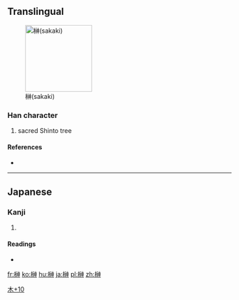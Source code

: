 ==Translingual==
[[File:Sakaki branch.jpg|thumb|right|150px|榊(sakaki)]]

===Han character===
{{Han char|rn=75|rad=木|as=10|sn=14|four=|canj=木戈火中 (DIFL)}}

# sacred Shinto tree

====References====
* {{Han ref|kx=0546.251|hdz=21256.061|uh=698A|ud=27018}}

----

==Japanese==

===Kanji===
{{ja-kanji|grade=8|rs=木10}}

# {{defn|lang=ja|sort=木10}}

====Readings====
* {{ja-readings|on=|kun=[[さかき]] (sakaki)}}

[[Category:Japanese-only CJKV Characters|木+10]]

[[fr:榊]]
[[ko:榊]]
[[hu:榊]]
[[ja:榊]]
[[pl:榊]]
[[zh:榊]]